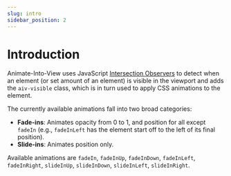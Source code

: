 ```yaml
---
slug: intro
sidebar_position: 2
---
```


# Introduction

Animate-Into-View uses JavaScript [Intersection Observers](https://developer.mozilla.org/en-US/docs/Web/API/IntersectionObserver/IntersectionObserver) to detect when an element (or set amount of an element) is visible in the viewport and adds the `aiv-visible` class, which is in turn used to apply CSS animations to the element.

The currently available animations fall into two broad categories:
- **Fade-ins**: Animates opacity from 0 to 1, and position for all except `fadeIn` (e.g., `fadeInLeft` has the element start off to the left of its final position).
- **Slide-ins**: Animates position only.

Available animations are `fadeIn`, `fadeInUp`, `fadeInDown`, `fadeInLeft`, `fadeInRight`, `slideInUp`, `slideInDown`, `slideInLeft`, `slideInRight`.
